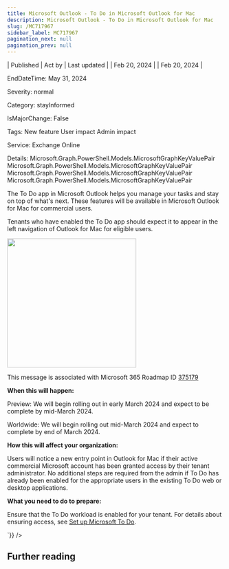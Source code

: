 ```yaml
---
title: Microsoft Outlook - To Do in Microsoft Outlook for Mac
description: Microsoft Outlook - To Do in Microsoft Outlook for Mac
slug: /MC717967
sidebar_label: MC717967
pagination_next: null
pagination_prev: null
---
```



| Published | Act by | Last updated |
| Feb 20, 2024 |  | Feb 20, 2024 |

EndDateTime: May 31, 2024

Severity: normal

Category: stayInformed

IsMajorChange: False

Tags: New feature User impact Admin impact

Service: Exchange Online

Details: Microsoft.Graph.PowerShell.Models.MicrosoftGraphKeyValuePair Microsoft.Graph.PowerShell.Models.MicrosoftGraphKeyValuePair Microsoft.Graph.PowerShell.Models.MicrosoftGraphKeyValuePair Microsoft.Graph.PowerShell.Models.MicrosoftGraphKeyValuePair

<div dangerouslySetInnerHTML={{__html:`
<p>The To Do app in Microsoft Outlook helps you manage your tasks and stay on top of what's next. These features will be available in Microsoft Outlook for Mac for commercial users.</p><p>Tenants who have enabled the To Do app should expect it to appear in the left navigation of Outlook for Mac for eligible users.</p><p><img src="https://img-prod-cms-rt-microsoft-com.akamaized.net/cms/api/am/imageFileData/RW1hzOP?ver=aa7a" style="width: 300px;"><br></p><p> 
</p><p>This message is associated with Microsoft 365 Roadmap ID <a href="https://www.microsoft.com/microsoft-365/roadmap?filters=&amp;searchterms=375179" target="_blank">375179</a></p><p><b>When this will happen:</b></p><p>Preview: We will begin rolling out in early March 2024 and expect to be complete by mid-March 2024.
</p><p>Worldwide: We will begin rolling out mid-March 2024 and expect to complete by end of March 2024.</p><p><b>How this will affect your organization:</b></p><p>Users will notice a new entry point in Outlook for Mac if their active commercial Microsoft account has been granted access by their tenant administrator. No additional steps are required from the admin if To Do has already been enabled for the appropriate users in the existing To Do web or desktop applications.&nbsp;</p><p><b>What you need to do to prepare:</b></p><p>Ensure that the To Do workload is enabled for your tenant. For details about ensuring access, see <a href="https://support.microsoft.com/office/set-up-microsoft-to-do-490c1a8c-2333-4952-8125-841afadb9620" target="_blank">Set up Microsoft To Do</a>.</p>
`}} />

## Further reading
